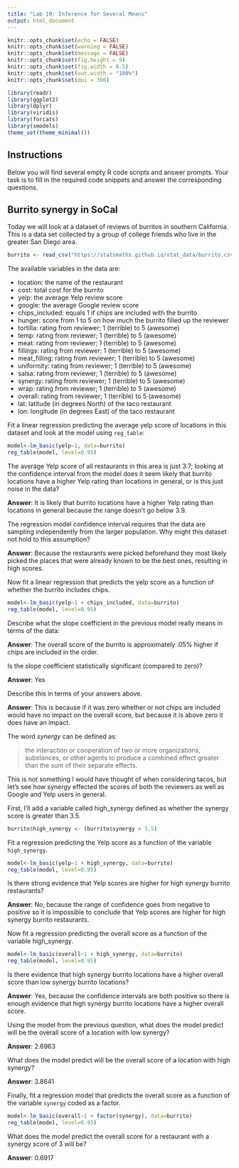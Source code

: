 ```yaml
---
title: "Lab 19: Inference for Several Means"
output: html_document
---
```


```r
knitr::opts_chunk$set(echo = FALSE)
knitr::opts_chunk$set(warning = FALSE)
knitr::opts_chunk$set(message = FALSE)
knitr::opts_chunk$set(fig.height = 5)
knitr::opts_chunk$set(fig.width = 8.5)
knitr::opts_chunk$set(out.width = "100%")
knitr::opts_chunk$set(dpi = 300)

library(readr)
library(ggplot2)
library(dplyr)
library(viridis)
library(forcats)
library(smodels)
theme_set(theme_minimal())
```

## Instructions

Below you will find several empty R code scripts and answer prompts. Your task
is to fill in the required code snippets and answer the corresponding
questions.

## Burrito synergy in SoCal

Today we will look at a dataset of reviews of burritos in southern
California. This is a data set collected by a group of college friends who
live in the greater San Diego area.

```r
burrito <- read_csv("https://statsmaths.github.io/stat_data/burrito.csv")
```

The available variables in the data are:

- location: the name of the restaurant
- cost: total cost for the burrito
- yelp: the average Yelp review score
- google: the average Google review score
- chips_included: equals 1 if chips are included with the burrito
- hunger: score from 1 to 5 on how much the burrito filled up the reviewer
- tortilla: rating from reviewer; 1 (terrible) to 5 (awesome)
- temp: rating from reviewer; 1 (terrible) to 5 (awesome)
- meat: rating from reviewer; 1 (terrible) to 5 (awesome)
- fillings: rating from reviewer; 1 (terrible) to 5 (awesome)
- meat_filling: rating from reviewer; 1 (terrible) to 5 (awesome)
- uniformity: rating from reviewer; 1 (terrible) to 5 (awesome)
- salsa: rating from reviewer; 1 (terrible) to 5 (awesome)
- synergy: rating from reviewer; 1 (terrible) to 5 (awesome)
- wrap: rating from reviewer; 1 (terrible) to 5 (awesome)
- overall: rating from reviewer; 1 (terrible) to 5 (awesome)
- lat: latitude (in degrees North) of the taco restaurant
- lon: longitude (in degrees East) of the taco restaurant

Fit a linear regression predicting the average yelp score of locations in this
dataset and look at the model using `reg_table`:

```r
model<-lm_basic(yelp~1, data=burrito)
reg_table(model, level=0.95)

```


The average Yelp score of all restaurants in this area is just 3.7; looking
at the confidence interval from the model does it seem likely that burrito
locations have a higher Yelp rating than locations in general, or is this
just noise in the data?

**Answer**: It is likely that burrito locations have a higher Yelp rating than locations in general because the range doesn't go below 3.9.

The regression model confidence interval requires that the data are sampling
independently from the larger population. Why might this dataset not hold to
this assumption?

**Answer**: Because the restaurants were picked beforehand they most likely picked the places that were already known to be the best ones, resulting in high scores.

Now fit a linear regression that predicts the yelp score as a function of
whether the burrito includes chips.

```r
model<-lm_basic(yelp~1 + chips_included, data=burrito)
reg_table(model, level=0.95)
```

Describe what the slope coefficient in the previous model really means
in terms of the data:

**Answer**: The overall score of the burrito is approximately .05% higher if chips are included in the order.

Is the slope coefficient statistically significant (compared to zero)?

**Answer**: Yes

Describe this in terms of your answers above.

**Answer**: This is because if it was zero whether or not chips are included would have no impact on the overall score, but because it is above zero it does have an impact.


The word *synergy* can be defined as:

> the interaction or cooperation of two or more organizations, substances,
> or other agents to produce a combined effect greater than the sum of
> their separate effects.

This is not something I would have thought of when considering tacos, but
let's see how synergy effected the scores of both the reviewers as well as
Google and Yelp users in general.

First, I'll add a variable called high_synergy defined as whether the synergy
score is greater than 3.5.

```r
burrito$high_synergy <- (burrito$synergy > 3.5)
```

Fit a regression predicting the Yelp score as a function of the
variable `high_synergy`.

```r
model<-lm_basic(yelp~1 + high_synergy, data=burrito)
reg_table(model, level=0.95)
```

Is there strong evidence that Yelp scores are higher for high synergy burrito
restaurants?

**Answer**: No, because the range of confidence goes from negative to positive so it is impossible to conclude that Yelp scores are higher for high synergy burrito restaurants.

Now fit a regression predicting the overall score as a function of the
variable high_synergy.

```r
model<-lm_basic(overall~1 + high_synergy, data=burrito)
reg_table(model, level=0.95)
```

Is there evidence that high synergy burrito locations have a higher overall
score than low synergy burrito locations?

**Answer**: Yes, because the confidence intervals are both positive so there is enough evidence that high synergy burrito locations have a higher overall score.

Using the model from the previous question, what does the model predict
will be the overall score of a location with low synergy?

**Answer**: 2.6963

What does the model predict will be the overall score of a location with
high synergy?

**Answer**: 3.8641

Finally, fit a regression model that predicts the overall score as a function
of the variable `synergy` coded as a factor.

```r
model<-lm_basic(overall~1 + factor(synergy), data=burrito)
reg_table(model, level=0.95)
```

What does the model predict the overall score for a restaurant with a
synergy score of 3 will be?

**Answer**: 0.6917





